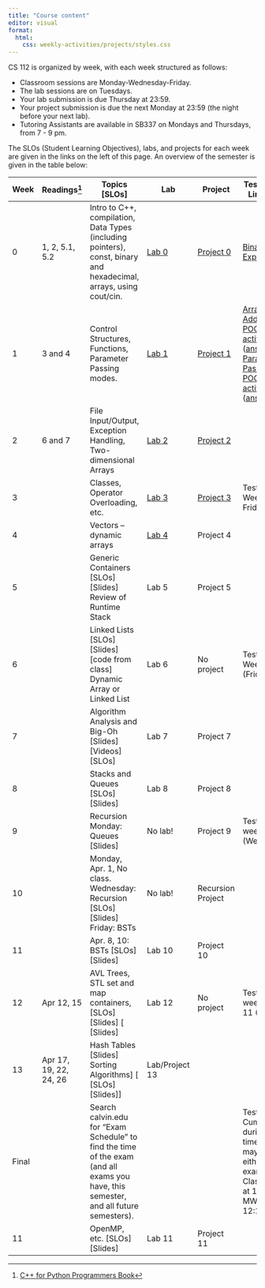 ```yaml
---
title: "Course content"
editor: visual
format: 
  html:
    css: weekly-activities/projects/styles.css
---
```


CS 112 is organized by week, with each week structured as follows:

- Classroom sessions are Monday-Wednesday-Friday. 
- The lab sessions are on Tuesdays.
- Your lab submission is due Thursday at 23:59.
- Your project submission is due the next Monday at 23:59 (the night before your next lab).
- Tutoring Assistants are available in SB337 on Mondays and Thursdays, from 7 - 9 pm.

The SLOs (Student Learning Objectives), labs, and projects for each week are given in the links on the left of this page. An overview of the semester is given in the table below:

| Week 	| Readings[^1] 	| Topics [SLOs] 	| Lab 	| Project 	| Tests, Video Links, etc. 	|
|---	|-------------	|--------------------	|---	|---	|------------	|
| 0 	| 1, 2, 5.1, 5.2 	| Intro to C++, compilation, Data Types (including pointers), const, binary and hexadecimal, arrays, using cout/cin. 	| [Lab 0](){target="_blank"} 	| [Project 0](){target="_blank"} 	| [Binary Exposed](https://integer.exposed/#0x0008){target="_blank"} 	|
| 1 	| 3 and 4 	| Control Structures, Functions, Parameter Passing modes. | [Lab 1]() 	| [Project 1]() 	| [Array Addressing POGIL activity](https://docs.google.com/document/d/1myVaJT3i1hECM4BHs9LpbLz3a3heVPp6SJiEjoEvG_M/edit#heading=h.im9274hm9wa0){target="_blank"}  ([answers](https://drive.google.com/file/d/1mn5yCzIJuURMiP3MOtO9amEQzUVAQCQZ/view?usp=sharing){target="_blank"}) \| [Parameter Passing POGIL activity](https://docs.google.com/document/d/125hbFPo5PVcuGQ9pq4io23jns2kOEkfjo71S9WOkfjQ/edit){target="_blank"}  ([answers](https://drive.google.com/file/d/1rPum6ihNwUKRJpZBSTQF8v7QKfOdog11/view?usp=drive_link){target="_blank"}) 	|
| 2 	| 6 and 7 	| File Input/Output, Exception Handling, Two-dimensional Arrays	| [Lab 2]()  	| [Project 2]() 	|  	|
| 3 	|  	| Classes, Operator Overloading, etc.	| [Lab 3](weekly-activities/labs/lab-03/lab03.qmd) 	| [Project 3](weekly-activities/projects/proj-03/proj03.qmd) 	| Test 1, Weeks 0 - 2, Friday.  	|
| 4 	|  	| Vectors -- dynamic arrays 	| [Lab 4](weekly-activities/labs/lab-04/lab04.qmd) 	| Project 4 	|  	|
| 5 	|  	| Generic Containers [SLOs]  [Slides] Review of Runtime Stack 	| Lab 5 	| Project 5  	|  	|
| 6 	|  	| Linked Lists [SLOs] [Slides] [code from class] Dynamic Array or Linked List 	| Lab 6 	| No project 	| Test 2, Weeks 0 - 5 (Friday) 	|
| 7 	|  	| Algorithm Analysis and Big-Oh [Slides]  [Videos]  [SLOs] 	| Lab 7 	| Project 7 	|  	|
| 8 	|  	| Stacks and Queues [SLOs]  [Slides] 	| Lab 8 	| Project 8 	|  	|
| 9 	|  	| Recursion Monday: Queues [Slides] 	| No lab! 	| Project 9 	| Test 3, weeks 0 - 8 (Wednesday) 	|
| 10 	|  	| Monday, Apr. 1, No class. Wednesday: Recursion [SLOs] [Slides] Friday: BSTs 	| No lab! 	| Recursion Project 	|  	|
| 11 	|  	| Apr. 8, 10: BSTs [SLOs] [Slides] 	| Lab 10 	| Project 10 	|  	|
| 12 	| Apr 12, 15 	| AVL Trees, STL set and map containers,  [SLOs] [Slides] [ [Slides]  	| Lab 12 	| No project 	| Test 4: weeks 0 - 11 (Friday) 	|
| 13 	| Apr 17, 19, 22, 24, 26 	| Hash Tables [Slides] Sorting Algorithms] [  [SLOs] [Slides]]  	| Lab/Project 13 	|  	|  	|
| Final 	|  	| Search calvin.edu for "Exam Schedule" to find the time of the exam (and all exams you have, this semester, and all future semesters). 	|  	|  	| Test 5 Cumulative, during exam time  (You may take it in either class's exam time. Classes met at 11am MWF and 12:15 MWF.) 	|
| 11 	|  	| OpenMP, etc. [SLOs] [Slides] 	| Lab 11 	| Project 11 	|  	|

[^1]: [C++ for Python Programmers Book](https://runestone.academy/runestone/books/published/cpp4python/index.html){target="_blank"}